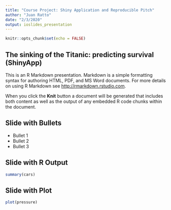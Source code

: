 ```yaml
---
title: "Course Project: Shiny Application and Reproducible Pitch"
author: "Juan Ratto"
date: "2/3/2020"
output: ioslides_presentation
---
```


```r
knitr::opts_chunk$set(echo = FALSE)
```

## The sinking of the Titanic: predicting survival (ShinyApp)

This is an R Markdown presentation. Markdown is a simple formatting syntax for authoring HTML, PDF, and MS Word documents. For more details on using R Markdown see <http://rmarkdown.rstudio.com>.

When you click the **Knit** button a document will be generated that includes both content as well as the output of any embedded R code chunks within the document.

## Slide with Bullets

- Bullet 1
- Bullet 2
- Bullet 3

## Slide with R Output

```r
summary(cars)
```

## Slide with Plot

```r
plot(pressure)
```

